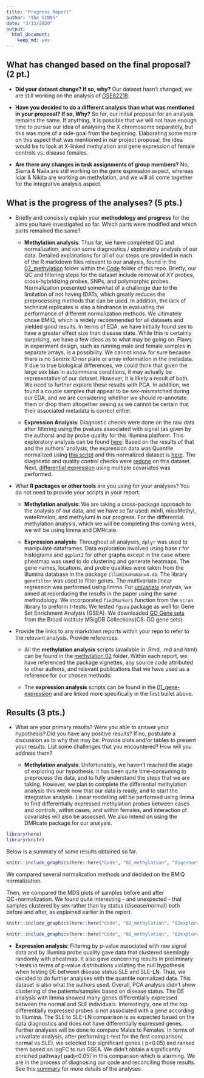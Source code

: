 ```yaml
---
title: "Progress Report"
author: "The GINNS"
date: "3/13/2020"
output: 
  html_document: 
    keep_md: yes
---
```


## What has changed based on the final proposal? (2 pt.)

+ **Did your dataset change? If so, why?** Our dataset hasn't changed, we are still working on the analysis of [GSE82218](https://www.ncbi.nlm.nih.gov/geo/query/acc.cgi?acc=GSE82218).


+ **Have you decided to do a different analysis than what was mentioned in your proposal? If so, Why?** So far, our initial proposal for an analysis remains the same. If anything, it is possible that we will not have enough time to pursue our idea of analysing the X chromosome separately, but this was more of a side-goal from the beginning. Elaborating some more on this aspect that was mentioned in our project proposal, the idea would be to look at X-linked methylation and gene expression of female controls vs. disease females.

+ **Are there any changes in task assignments of group members?** No, Sierra & Naila are still working on the gene expression aspect, whereas Iciar & Nikita are working on methylation, and we will all come together for the integrative analysis aspect.

## What is the progress of the analyses? (5 pts.)

+ Briefly and concisely explain your **methodology and progress** for the aims you have investigated so far. Which parts were modified and which parts remained the same?

  + **Methylation analysis**: Thus far, we have completed QC and normalization, and ran some diagnostics / exploratory analysis of our data. Detailed explanations for all of our steps are provided in each of the R markdown files relevant to our analysis, found in the [02_methylation](https://github.com/STAT540-UBC/Repo_team-The-GINNS_W2020/tree/master/Code/02_methylation) folder within the [Code](https://github.com/STAT540-UBC/Repo_team-The-GINNS_W2020/tree/master/Code) folder of this repo. Briefly, our QC and filtering steps for the dataset include removal of XY probes, cross-hybridizing probes, SNPs, and polymorphic probes. Normalization presented somewhat of a challenge due to the limitation of not having IDATs, which greatly reduces the preprocessing methods that can be used. In addition, the lack of technical replicates is also a hindrance in evaluating the performance of different normalization methods. We ultimately chose BMIQ, which is widely recommended for all datasets and yielded good results. In terms of EDA, we have initially found sex to have a greater effect size than disease state. While this is certainly surprising, we have a few ideas as to what may be going on. Flaws in experiment design, such as running male and female samples in separate arrays, is a possibility. We cannot know for sure because there is no Sentrix ID nor plate or array information in the metadata. If due to true biological differences, we could think that given the large sex bias in autoimmune conditions, it may actually be representative of our dataset. However, it is likely a result of both. We need to further explore these results with PCA. In addition, we found a couple samples that appear to be sex-mismatched during our EDA, and we are considering whether we should re-annotate them or drop them altogether seeing as we cannot be certain that their associated metadata is correct either. 

  + **Expression Analysis**: Diagnostic checks were done on the raw data after filtering using the pvalues associated with signal (as given by the authors) and by probe quality for this Illumina platform. This exploratory analysis can be found [here](https://github.com/STAT540-UBC/Repo_team-The-GINNS_W2020/blob/master/Code/01_gene-expression/exp_proc_analysis.md). Based on the results of that and the authors' analysis, the expression data was Quantile normalized using [this script](https://github.com/STAT540-UBC/Repo_team-The-GINNS_W2020/blob/master/Code/01_gene-expression/Quantile-Normalization.md) and this normalized dataset is [here](https://github.com/STAT540-UBC/Repo_team-The-GINNS_W2020/blob/master/Data/gene-expression_GSE81622/Qunatile.normalized.txt). The diagnostic and quality control checks were [redone](https://github.com/STAT540-UBC/Repo_team-The-GINNS_W2020/blob/master/Code/01_gene-expression/diagnostics.md) on this dataset. Next, [differential expression](https://github.com/STAT540-UBC/Repo_team-The-GINNS_W2020/blob/master/Code/01_gene-expression/multivar_DE.md) using multiple covariates was performed.
  
  
  
  
+ What **R packages or other tools** are you using for your analyses? You do not need to provide your scripts in your report.

  + **Methylation analysis**: We are taking a cross-package approach to the analysis of our data, and we have so far used: minfi, missMethyl, wateRmelon, and methylumi in our progress. For the differential methylation analysis, which we will be completing this coming week, we will be using limma and DMRcate. 
  
  + **Expression analysis**: Throughout all analyses, `dplyr` was used to manipulate dataframes. Data exploration involved using base r for histograms and `ggplot2` for other graphs except in the case where pheatmap was used to do clustering and generate heatmaps. The gene names, locations, and probe qualities were taken from the Illumina database in the package `illuminaHumanv4.db`. The library `genefilter` was used to filter genes. The multivariate linear regression was performed using limma. For [univariate]("https://github.com/STAT540-UBC/Repo_team-The-GINNS_W2020/blob/master/Code/01_gene-expression/Univariate_DE.md") analysis, we aimed at reporducing the results in the paper using the same methodology. We  incorporated `findMarkers` function from the `scran` library to preform t-tests.
We tested `fgsea` package as well for Gene Set Enrichment Analysis (GSEA). We downloaded [GO Gene sets]("https://www.gsea-msigdb.org/gsea/msigdb/collections.jsp") from the Broad Institute MSigDB Collections(C5: GO gene sets). 

+ Provide the links to any markdown reports within your repo to refer to the relevant analysis. Provide references.

  + All the **methylation analysis** scripts (available in .Rmd, .md and html) can be found in the [methylation 02](https://github.com/STAT540-UBC/Repo_team-The-GINNS_W2020/tree/master/Code/02_methylation) folder. Within each report, we have referenced the package vignettes, any source code attributed to other authors, and relevant publications that we have used as a reference for our chosen methods.
  
  + The **expression analysis** scripts can be found in the [01_gene-expression](https://github.com/STAT540-UBC/Repo_team-The-GINNS_W2020/tree/master/Code/01_gene-expression) and are linked more specifically in the first bullet above.

## Results (3 pts.) 

+ What are your primary results? Were you able to answer your hypothesis? Did you have any positive results? If no, postulate a discussion as to why that may be. Provide plots and/or tables to present your results. List some challenges that you encountered? How will you address them?

  + **Methylation analysis**: Unfortunately, we haven't reached the stage of exploring our hypothesis; it has been quite time-consuming to preprocess the data, and to fully understand the steps that we are taking. However, we plan to complete the differential methylation analysis this week now that our data is ready, and to start the integrative analysis. Linear modelling will be performed using limma to find differentially expressed methylation probes between cases and controls, within cases, and within females, and interaction of covariates will also be assessed. We also intend on using the DMRcate package for our analysis.
  
```r
library(here)
library(knitr)
```

Below is a summary of some results obtained so far.

```r
knitr::include_graphics(here::here("Code", "02_methylation", "01qc+normalization_methylation_files", "figure-html", "densityplots.jpg"))
```

  We compared several normalization methods and decided on the BMIQ normalization.
  
  Then, we compared the MDS plots of samples before and after QC+normalization. We found quite interesting - and unexpected - that samples clustered by sex rather than by status (disease/normal) both before and after, as explained earlier in the report.
  
```r
knitr::include_graphics(here::here("Code", "02_methylation", "02exploratory_methylation_files", "figure-html", "mds_preQC_all.jpg"))
```
  
```r
knitr::include_graphics(here::here("Code", "02_methylation", "02exploratory_methylation_files", "figure-html", "mds_postQC_all.jpg"))
```
  
  + **Expression analysis**: Filtering by p-value associated with raw signal data and by Illumina probe quality gave data that clustered seemingly randomly with pheatmap. It also gave concerning results in preliminary t-tests in terms of p-value distributions violating the null hypothesis when testing DE between disease status SLE and SLE-LN. Thus, we decided to do further analyses with the quantile normalized data. This dataset is also what the authors used. Overall, PCA analysis didn't show clustering of the patients/samples based on disease status.
  The DE analysis with limma showed many genes differentially expressed between the normal and SLE individuals. Interestingly, one of the top differentially expressed probes is not associated with a gene according to Illumina. The SLE to SLE-LN comparison is as expected based on the data diagnostics and does not have differentially expressed genes. Further analyses will be done to compare Males to Females.
  In terms of univariate analysis, after preforming t-test for the first comparison( normal vs SLE), we selected top significant genes ( p<0.05) and ranked them based on logFC to run GSEA. We didn't obtain a significantly enriched pathway( padj<0.05) in this comparison which is alarming. We are in the process of diagnosing our code and reconciling those results.
  See this [summary](https://github.com/STAT540-UBC/Repo_team-The-GINNS_W2020/blob/master/Code/01_gene-expression/analysis_summary.md) for more details of the analyses.



